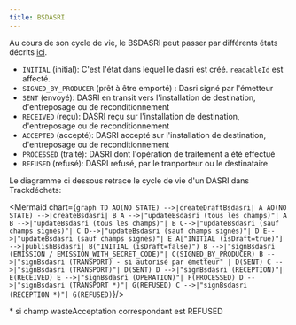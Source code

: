 ```yaml
---
title: BSDASRI
---
```



Au cours de son cycle de vie, le BSDASRI peut passer par différents états décrits [ici](../reference/api-reference/bsdasri/enums#bsdasristatus).


- `INITIAL` (initial): C'est l'état dans lequel le dasri est créé. `readableId` est affecté.
- `SIGNED_BY_PRODUCER` (prêt à être emporté) : Dasri signé par l'émetteur
- `SENT` (envoyé): DASRI en transit vers l'installation de destination, d'entreposage ou de reconditionnement
- `RECEIVED` (reçu): DASRI reçu sur l'installation de destination, d'entreposage ou de reconditionnement
- `ACCEPTED` (accepté): DASRI accepté sur l'installation de destination, d'entreposage ou de reconditionnement
- `PROCESSED` (traité): DASRI dont l'opération de traitement a été effectué
- `REFUSED` (refusé): DASRI refusé, par le tranporteur ou le destinataire



Le diagramme ci dessous retrace le cycle de vie d'un DASRI dans Trackdéchets:

<Mermaid chart={`
graph TD
AO(NO STATE) -->|createDraftBsdasri| A
AO(NO STATE) -->|createBsdasri| B
A -->|"updateBsdasri (tous les champs)"| A
B -->|"updateBsdasri (tous les champs)"| B
C-->|"updateBsdasri (sauf champs signés)"| C
D-->|"updateBsdasri (sauf champs signés)"| D
E-->|"updateBsdasri (sauf champs signés)"| E
A["INITIAL (isDraft=true)"] -->|publishBsdasri| B("INITIAL (isDraft=false)")
B -->|"signBsdasri (EMISSION / EMISSION_WITH_SECRET_CODE)"| C(SIGNED_BY_PRODUCER)
B -->|"signBsdasri (TRANSPORT) - si autorisé par émetteur" | D(SENT)
C -->|"signBsdasri (TRANSPORT)"| D(SENT)
D -->|"signBsdasri (RECEPTION)"| E(RECEIVED)
E -->|"signBsdasri (OPERATION)"| F(PROCESSED)
D -->|"signBsdasri (TRANSPORT *)"| G(REFUSED)
C -->|"signBsdasri (RECEPTION *)"| G(REFUSED)
`}/>

 \* si champ wasteAcceptation correspondant  est REFUSED